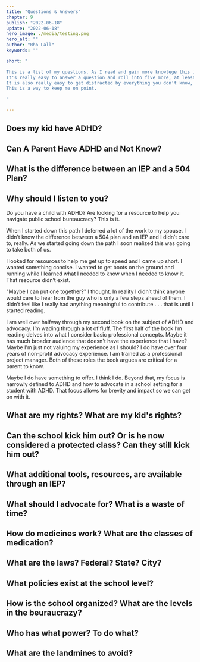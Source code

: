 ```yaml
---
title: "Questions & Answers"
chapter: 9
publish: "2022-06-18"
update: "2022-06-18"
hero_image: ./media/testing.png 
hero_alt: ""
author: "Rho Lall"
keywords: ""

short: "

This is a list of my questions. As I read and gain more knowlege this is a useful tool to remind me of how far I've come already. 
It's really easy to answer a question and roll into five more, at least for me.
It is also really easy to get distracted by everything you don't know, at least for me.
This is a way to keep me on point.

"

---
```



## Does my kid have ADHD?

## Can A Parent Have ADHD and Not Know?

## What is the difference between an IEP and a 504 Plan?

## Why should I listen to you?

Do you have a child with ADHD? Are looking for a resource to help you navigate public school bureaucracy? This is it.

When I started down this path I deferred a lot of the work to my spouse. I didn’t know the difference between a 504 plan and an IEP and I didn’t care to, really. As we started going down the path I soon realized this was going to take both of us.

I looked for resources to help me get up to speed and I came up short. I wanted something concise. I wanted to get boots on the ground and running while I learned what I needed to know when I needed to know it. That resource didn’t exist. 

"Maybe I can put one together?" I thought. In reality I didn’t think anyone would care to hear from the guy who is only a few steps ahead of them. I didn’t feel like I really had anything meaningful to contribute . . . that is until I started reading.

I am well over halfway through my second book on the subject of ADHD and advocacy. I’m wading through a lot of fluff. The first half of the book I’m reading delves into what I consider basic professional concepts. Maybe it has much broader audience that doesn't have the experience that I have? Maybe I'm just not valuing my experience as I should? I do have over four years of non-profit advocacy experience. I am trained as a professional project manager. Both of these roles the book argues are critical for a parent to know.

Maybe I do have something to offer. I think I do. Beyond that, my focus is narrowly defined to ADHD and how to advocate in a school setting for a student with ADHD. That focus allows for brevity and impact so we can get on with it.


## What are my rights? What are my kid's rights?

## Can the school kick him out? Or is he now considered a protected class? Can they still kick him out?

## What additional tools, resources, are available through an IEP?

## What should I advocate for? What is a waste of time?

## How do medicines work? What are the classes of medication? 

## What are the laws? Federal? State? City?

## What policies exist at the school level?

## How is the school organized? What are the levels in the beuraucrazy?

## Who has what power? To do what?

## What are the landmines to avoid?